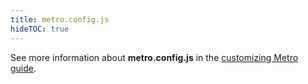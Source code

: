 ```yaml
---
title: metro.config.js
hideTOC: true
---
```


See more information about **metro.config.js** in the [customizing Metro guide](/guides/customizing-metro/).
